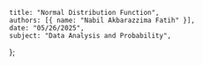     title: "Normal Distribution Function",
    authors: [{ name: "Nabil Akbarazzima Fatih" }],
    date: "05/26/2025",
    subject: "Data Analysis and Probability",
};